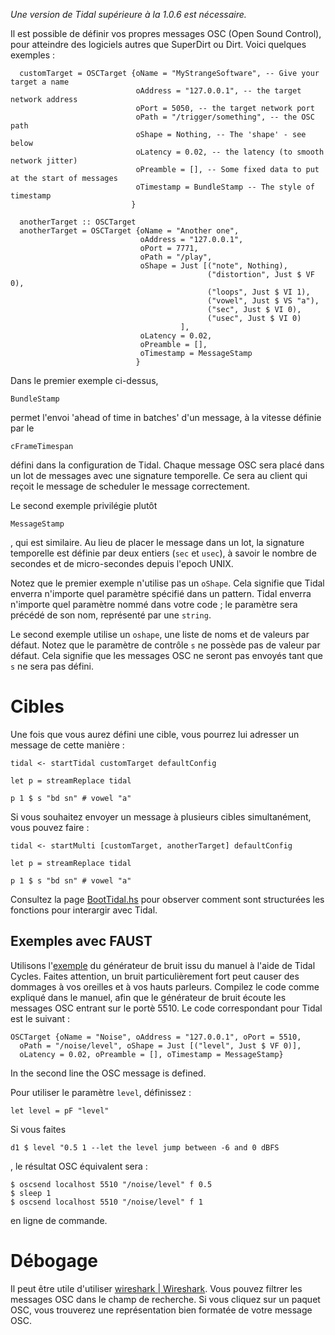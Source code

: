 <languages/>
''Une version de Tidal supérieure à la 1.0.6 est nécessaire.''

Il est possible de définir vos propres messages OSC (Open Sound Control), pour atteindre des logiciels autres que SuperDirt ou Dirt. Voici quelques exemples :

<source>
  customTarget = OSCTarget {oName = "MyStrangeSoftware", -- Give your target a name
                            oAddress = "127.0.0.1", -- the target network address
                            oPort = 5050, -- the target network port
                            oPath = "/trigger/something", -- the OSC path
                            oShape = Nothing, -- The 'shape' - see below
                            oLatency = 0.02, -- the latency (to smooth network jitter)
                            oPreamble = [], -- Some fixed data to put at the start of messages
                            oTimestamp = BundleStamp -- The style of timestamp
                           }

</source>

<source>
  anotherTarget :: OSCTarget
  anotherTarget = OSCTarget {oName = "Another one",
                             oAddress = "127.0.0.1",
                             oPort = 7771,
                             oPath = "/play",
                             oShape = Just [("note", Nothing),
                                            ("distortion", Just $ VF 0),
                                            ("loops", Just $ VI 1),
                                            ("vowel", Just $ VS "a"),
                                            ("sec", Just $ VI 0),
                                            ("usec", Just $ VI 0)
                                      ],
                             oLatency = 0.02,
                             oPreamble = [],
                             oTimestamp = MessageStamp
                            }
</source>

Dans le premier exemple ci-dessus, <source inline>BundleStamp</source> permet l'envoi 'ahead of time in batches' d'un message, à la vitesse définie par le <source inline>cFrameTimespan</source> défini dans la configuration de Tidal. Chaque message OSC sera placé dans un lot de messages avec une signature temporelle. Ce sera au client qui reçoit le message de scheduler le message correctement.

Le second exemple privilégie plutôt <source inline>MessageStamp</source>, qui est similaire. Au lieu de placer le message dans un lot, la signature temporelle est définie par deux entiers (<code>sec</code> et <code>usec</code>), à savoir le nombre de secondes et de micro-secondes depuis l'epoch UNIX.

Notez que le premier exemple n'utilise pas un <code>oShape</code>. Cela signifie que Tidal enverra n'importe quel paramètre spécifié dans un pattern. Tidal enverra n'importe quel paramètre nommé dans votre code ; le paramètre sera précédé de son nom, représenté par une <code>string</code>.

Le second exemple utilise un <code>oshape</code>, une liste de noms et de valeurs par défaut. Notez que le paramètre de contrôle <code>s</code> ne possède pas de valeur par défaut. Cela signifie que les messages OSC ne seront pas envoyés tant que <code>s</code> ne sera pas défini.

= Cibles =

Une fois que vous aurez défini une cible, vous pourrez lui adresser un message de cette manière :

<source>
tidal <- startTidal customTarget defaultConfig

let p = streamReplace tidal

p 1 $ s "bd sn" # vowel "a"
</source>

Si vous souhaitez envoyer un message à plusieurs cibles simultanément, vous pouvez faire :

<source>
tidal <- startMulti [customTarget, anotherTarget] defaultConfig

let p = streamReplace tidal

p 1 $ s "bd sn" # vowel "a"
</source>

Consultez la page [https://github.com/tidalcycles/Tidal/blob/master/BootTidal.hs BootTidal.hs] pour observer comment sont structurées les fonctions pour interargir avec Tidal.

== Exemples avec FAUST ==

Utilisons l'[https://faust.grame.fr/doc/manual/index.html#simple-example exemple] du générateur de bruit issu du manuel à l'aide de Tidal Cycles. Faites attention, un bruit particulièrement fort peut causer des dommages à vos oreilles et à vos hauts parleurs. Compilez le code comme expliqué dans le manuel, afin que le générateur de bruit écoute les messages OSC entrant sur le portè 5510. Le code correspondant pour Tidal est le suivant :

<source>
OSCTarget {oName = "Noise", oAddress = "127.0.0.1", oPort = 5510,
  oPath = "/noise/level", oShape = Just [("level", Just $ VF 0)],
  oLatency = 0.02, oPreamble = [], oTimestamp = MessageStamp}
</source>
In the second line the OSC message is defined.

Pour utiliser le paramètre <code>level</code>, définissez : <source>let level = pF "level"</source>

Si vous faites <source>d1 $ level "0.5 1 --let the level jump between -6 and 0 dBFS</source>, le résultat OSC équivalent sera : <source>
$ oscsend localhost 5510 "/noise/level" f 0.5
$ sleep 1
$ oscsend localhost 5510 "/noise/level" f 1
</source> en ligne de commande.


= Débogage =

Il peut être utile d'utiliser [https://www.wireshark.org/ wireshark | Wireshark]. Vous pouvez filtrer les messages OSC dans le champ de recherche. Si vous cliquez sur un paquet OSC, vous trouverez une représentation bien formatée de votre message OSC.